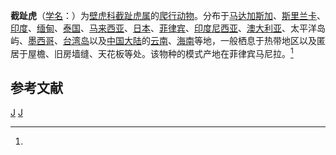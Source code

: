 {{Speciesbox
| taxon = Gehyra mutilata
| image = Gehyra mutilata (PNM 6501) from Barangay Dibuluan - ZooKeys-266-001-g046.jpg
| image_caption = 截趾虎
| binomial_authority = (Wiegmann, 1835)<ref name='id4437'>{{cite web| url =http://www.bioinfo.cn/db05/BjdwSpecies.php?action=view&id=4437| title =截趾虎| work =《中国动物物种编目数据库》| publisher =中国科学院微生物研究所| author =中国科学院动物研究所| accessdate =2009-04-11| deadurl =yes| archiveurl =https://web.archive.org/web/20160305034127/http://www.bioinfo.cn/db05/BjdwSpecies.php?action=view&id=4437| archivedate =2016-03-05}}</ref>
}}

'''截趾虎'''（[[学名|学名]]：{{lang|la|''Gehyra mutilata''}}）为[[壁虎科|壁虎科]][[截趾虎属|截趾虎属]]的[[爬行动物|爬行动物]]。分布于[[马达加斯加|马达加斯加]]、[[斯里兰卡|斯里兰卡]]、[[印度|印度]]、[[缅甸|缅甸]]、[[泰国|泰国]]、[[马来西亚|马来西亚]]、[[日本|日本]]、[[菲律宾|菲律宾]]、[[印度尼西亚|印度尼西亚]]、[[澳大利亚|澳大利亚]]、太平洋岛屿、[[墨西哥|墨西哥]]、[[台湾岛|台湾岛]]以及[[中国大陆|中国大陆]]的[[云南|云南]]、[[海南|海南]]等地，一般栖息于热带地区以及匿居于屋檐、旧房墙缝、天花板等处。该物种的模式产地在菲律宾马尼拉。<ref name='id4437'/>

== 参考文献 ==
{{reflist}}

{{Taxonbar|from=Q1766871}}

[[Category:截趾虎属|J]]
[[Category:1835年描述的动物|J]]


{{蜥蜴小作品}}